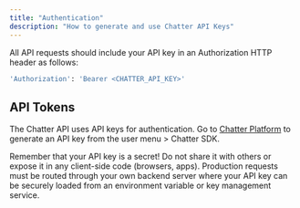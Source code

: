 ```yaml
---
title: "Authentication"
description: "How to generate and use Chatter API Keys"
---
```


All API requests should include your API key in an Authorization HTTP header as follows:

```bash
'Authorization': 'Bearer <CHATTER_API_KEY>'
```

## API Tokens

The Chatter API uses API keys for authentication. Go to [Chatter Platform](https://platform.trychatter.ai) to generate an API key from the user menu > Chatter SDK.

Remember that your API key is a secret! Do not share it with others or expose it in any client-side code (browsers, apps). Production requests must be routed through your own backend server where your API key can be securely loaded from an environment variable or key management service.

